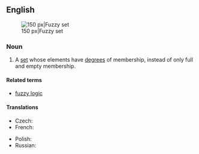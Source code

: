 ==English==
{{wikipedia}}
[[Image:Fuzzy crisp.gif|thumb|right|150 px|Fuzzy set]]

===Noun===
{{en-noun}}

# {{lb|en|fuzzy set theory|fuzzy logic}} A [[set]] whose elements have [[degree]]s of membership, instead of only full and empty membership.

====Related terms====
* [[fuzzy logic]]

====Translations====
{{trans-top|set}}
* Czech: {{t|cs|fuzzy množina|f}}
* French: {{t|fr|ensemble flou|m}}
{{trans-mid}}
* Polish: {{t|pl|zbiór rozmyty|m}}
* Russian: {{t|ru|нечёткое мно́жество|n}}
{{trans-bottom}}
